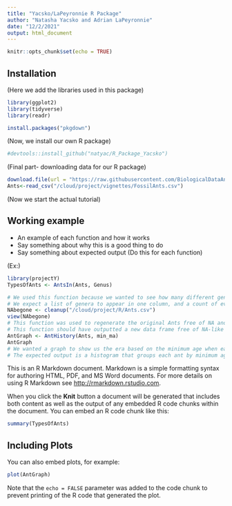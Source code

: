 ```yaml
---
title: "Yacsko/LaPeyronnie R Package"
author: "Natasha Yacsko and Adrian LaPeyronnie"
date: "12/2/2021"
output: html_document
---
```


```r
knitr::opts_chunk$set(echo = TRUE)
```

## Installation

(Here we add the libraries used in this package)

```r
library(ggplot2)
library(tidyverse)
library(readr)
```


```r
install.packages("pkgdown")
```

(Now, we install our own R package)

```r
#devtools::install_github("natyac/R_Package_Yacsko")
```

(Final part- downloading data for our R package)

```r
download.file(url = "https://raw.githubusercontent.com/BiologicalDataAnalysis2019/2021/main/projects/project_one/data/FossilAnts.csv", destfile = "FossilAnts.csv")
Ants<-read_csv("/cloud/project/vignettes/FossilAnts.csv")
```

(Now we start the actual tutorial)

## Working example

+ An example of each function and how it works
+ Say something about why this is a good thing to do
+ Say something about expected output
(Do this for each function)

(Ex:)

```r
library(projectY)
TypesOfAnts <- AntsIn(Ants, Genus)
```

```r
# We used this function because we wanted to see how many different genera were represented in the experiment/data frame.
# We expect a list of genera to appear in one column, and a count of every time a genera to be in one column, and a count of every time a genera was listed in the Genus column of our original Ants data frame.
NAbegone <- cleanup("/cloud/project/R/Ants.csv")
view(NAbegone)
# This function was used to regenerate the original Ants free of NA and empty data values.
# This function should have outputted a new data frame free of NA-like values.
AntGraph <- AntHistory(Ants, min_ma)
AntGraph
# We wanted a graph to show us the era based on the minimum age when each ant was alive and what era had the most ants living in it.
# The expected output is a histogram that groups each ant by minimum age with a count of each ant/era. 
```

This is an R Markdown document. Markdown is a simple formatting syntax for authoring HTML, PDF, and MS Word documents. For more details on using R Markdown see <http://rmarkdown.rstudio.com>.

When you click the **Knit** button a document will be generated that includes both content as well as the output of any embedded R code chunks within the document. You can embed an R code chunk like this:

```r
summary(TypesOfAnts)
```

## Including Plots

You can also embed plots, for example:

```r
plot(AntGraph)
```

Note that the `echo = FALSE` parameter was added to the code chunk to prevent printing of the R code that generated the plot.
